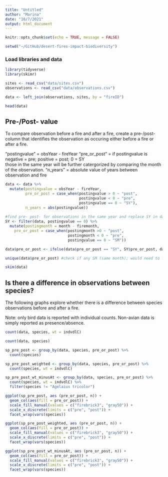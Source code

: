 ```yaml
---
title: "Untitled"
author: "Marina"
date: "10/7/2021"
output: html_document
---
```


```r
knitr::opts_chunk$set(echo = TRUE, message = FALSE)

setwd("~/GitHub/desert-fires-impact-biodiversity")

```

### Load libraries and data

```r
library(tidyverse)
library(skimr)

sites <- read_csv("data/sites.csv")
observations <- read_csv("data/observations.csv")

data <- left_join(observations, sites, by = "fireID")

head(data)

```

## Pre-/Post- value

To compare observation before a fire and after a fire, create a pre-/post- column that identifies the observation as occuring either before a fire or after a fire. 

"postingvalue" = obsYear - fireYear
"pre_or_post" = if postingvalue is negative = pre; positive = post; 0 = SY\
those in the same year will be further catergorized by comparing the month of the observation.
"n_years" = absolute value of years between observation and fire



```r
data <- data %>% 
  mutate(postingvalue = obsYear - fireYear, 
         pre_or_post = case_when(postingvalue > 0 ~ "post",
                                 postingvalue < 0 ~ "pre",
                                 postingvalue == 0 ~ "SY"),
         n_years = abs(postingvalue))
  
#find pre- post- for observations in the same year and replace SY in datafire with pre or post
SY <- filter(data, postingvalue == 0) %>% 
  mutate(postingmonth = month - firemonth,
    pre_or_post = case_when(postingmonth >0 ~ "post",
                            postingmonth < 0 ~ "pre",
                            postingvalue == 0 ~ "SM"))

data$pre_or_post <- ifelse(data$pre_or_post == "SY", SY$pre_or_post, data$pre_or_post)

unique(data$pre_or_post) #check if any SM (same month); would need to further categorize

```

```r
skim(data)
```



## Is there a difference in observations between species?

The following graphs explore whether there is a difference between species observations before and after a fire.

Note: only bird data is reported with individual counts. Non-avian data is simply reported as presence/absence.


```r
count(data, species, wt = indvdlC)

count(data, species)

sp_pre_post <- group_by(data, species, pre_or_post) %>% 
  count(species)

sp_pre_post_weighted <- group_by(data, species, pre_or_post) %>% 
  count(species, wt = indvdlC)

sp_pre_post_wt_minusAt <- group_by(data, species, pre_or_post) %>% 
  count(species, wt = indvdlC) %>% 
  filter(species != "Agelaius tricolor")

ggplot(sp_pre_post, aes (pre_or_post, n)) +
  geom_col(aes(fill = pre_or_post)) +
  scale_fill_manual(values = c("firebrick3", "gray50")) +
  scale_x_discrete(limits = c("pre", "post")) +
  facet_wrap(vars(species))

ggplot(sp_pre_post_weighted, aes (pre_or_post, n)) +
  geom_col(aes(fill = pre_or_post)) +
  scale_fill_manual(values = c("firebrick3", "gray50")) +
  scale_x_discrete(limits = c("pre", "post")) +
  facet_wrap(vars(species))

ggplot(sp_pre_post_wt_minusAt, aes (pre_or_post, n)) +
  geom_col(aes(fill = pre_or_post)) +
  scale_fill_manual(values = c("firebrick3", "gray50")) +
  scale_x_discrete(limits = c("pre", "post")) +
  facet_wrap(vars(species))

```


